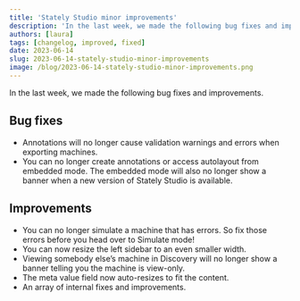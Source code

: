 ```yaml
---
title: 'Stately Studio minor improvements'
description: 'In the last week, we made the following bug fixes and improvements.'
authors: [laura]
tags: [changelog, improved, fixed]
date: 2023-06-14
slug: 2023-06-14-stately-studio-minor-improvements
image: /blog/2023-06-14-stately-studio-minor-improvements.png
---
```


In the last week, we made the following bug fixes and improvements.

<!--truncate-->

## Bug fixes

- Annotations will no longer cause validation warnings and errors when exporting machines.
- You can no longer create annotations or access autolayout from embedded mode. The embedded mode will also no longer show a banner when a new version of Stately Studio is available.

## Improvements

- You can no longer simulate a machine that has errors. So fix those errors before you head over to Simulate mode!
- You can now resize the left sidebar to an even smaller width.
- Viewing somebody else’s machine in Discovery will no longer show a banner telling you the machine is view-only.
- The meta value field now auto-resizes to fit the content.
- An array of internal fixes and improvements.
